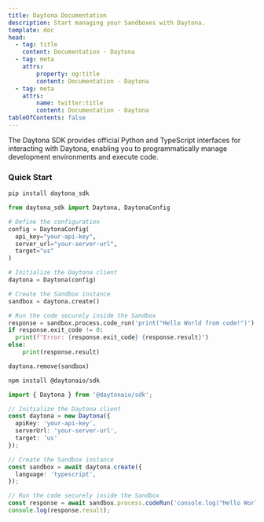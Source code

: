 ```yaml
---
title: Daytona Documentation
description: Start managing your Sandboxes with Daytona.
template: doc
head:
  - tag: title
    content: Documentation · Daytona
  - tag: meta
    attrs:
        property: og:title
        content: Documentation · Daytona
  - tag: meta
    attrs:
        name: twitter:title
        content: Documentation · Daytona
tableOfContents: false
---
```



The Daytona SDK provides official Python and TypeScript interfaces for interacting with Daytona, enabling you to programmatically manage development environments and execute code.

### Quick Start

<Tabs>
  <TabItem label="Python" icon="seti:python">

  ```bash
  pip install daytona_sdk
  ```

  ```python
  from daytona_sdk import Daytona, DaytonaConfig

  # Define the configuration
  config = DaytonaConfig(
    api_key="your-api-key",
    server_url="your-server-url",
    target="us"
  )

  # Initialize the Daytona client
  daytona = Daytona(config)

  # Create the Sandbox instance
  sandbox = daytona.create()

  # Run the code securely inside the Sandbox
  response = sandbox.process.code_run('print("Hello World from code!")')
  if response.exit_code != 0:
    print(f"Error: {response.exit_code} {response.result}")
  else:
      print(response.result)
  
  daytona.remove(sandbox)
  ```

  </TabItem>

  <TabItem label="TypeScript" icon="seti:typescript">

  ```bash
  npm install @daytonaio/sdk
  ```

  ```typescript
  import { Daytona } from '@daytonaio/sdk';

  // Initialize the Daytona client
  const daytona = new Daytona({
    apiKey: 'your-api-key',
    serverUrl: 'your-server-url',
    target: 'us'
  });

  // Create the Sandbox instance
  const sandbox = await daytona.create({
    language: 'typescript',
  });

  // Run the code securely inside the Sandbox
  const response = await sandbox.process.codeRun('console.log("Hello World from code!")')
  console.log(response.result);
  ```

  </TabItem>
</Tabs>

<ExploreMore />
